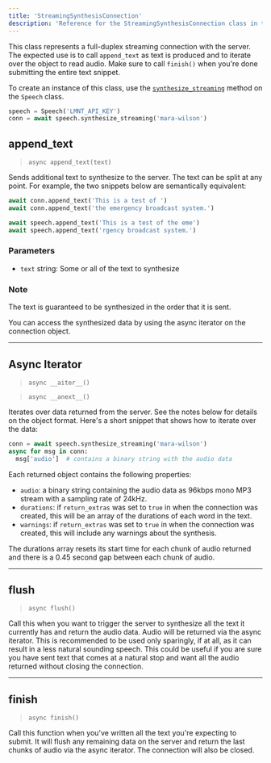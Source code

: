 ```yaml
---
title: 'StreamingSynthesisConnection'
description: 'Reference for the StreamingSynthesisConnection class in the Python SDK'
---
```


This class represents a full-duplex streaming connection with the server. The expected use is to call `append_text` as text is produced
and to iterate over the object to read audio. Make sure to call `finish()` when you're done submitting the entire text snippet.

To create an instance of this class, use the [`synthesize_streaming`](speech#synthesize-streaming) method on the `Speech` class.

```python
speech = Speech('LMNT_API_KEY')
conn = await speech.synthesize_streaming('mara-wilson')
```

## append_text

> `async append_text(text)`

Sends additional text to synthesize to the server. The text can be split at any point. For example, the two snippets
below are semantically equivalent:

```python
await conn.append_text('This is a test of ')
await conn.append_text('the emergency broadcast system.')
```

```python
await speech.append_text('This is a test of the eme')
await speech.append_text('rgency broadcast system.')
```

### Parameters
- `text` string: Some or all of the text to synthesize

### Note
The text is guaranteed to be synthesized in the order that it is sent.

You can access the synthesized data by using the async iterator on the connection object.

-----------

## Async Iterator

> `async __aiter__()`

> `async __anext__()`

Iterates over data returned from the server. See the notes below for details on the object format. Here's a short
snippet that shows how to iterate over the data:

```python
conn = await speech.synthesize_streaming('mara-wilson')
async for msg in conn:
  msg['audio']  # contains a binary string with the audio data
```

Each returned object contains the following properties:
- `audio`: a binary string containing the audio data as 96kbps mono MP3 stream with a sampling rate of 24kHz.
- `durations`: if `return_extras` was set to `true` in when the connection was created, this will be an array of the durations of each word in the text.
- `warnings`: if `return_extras` was set to `true` in when the connection was created, this will include any warnings about the synthesis.

<Note>
The durations array resets its start time for each chunk of audio returned and there is a 0.45 second gap between each chunk of audio. 
</Note>

-----------

## flush
> `async flush()`

Call this when you want to trigger the server to synthesize all the text it
currently has and return the audio data. Audio will be returned via the
async iterator. This is recommended to be used only sparingly, if at all, 
as it can result in a less natural sounding speech. This could be useful if
you are sure you have sent text that comes at a natural stop and want all the
audio returned without closing the connection.

-----------

## finish

> `async finish()`

Call this function when you've written all the text you're expecting to submit. It will flush any remaining data on the server and return the
last chunks of audio via the async iterator. The connection will also be closed.
